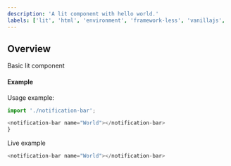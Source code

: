 ```yaml
---
description: 'A lit component with hello world.'
labels: ['lit', 'html', 'environment', 'framework-less', 'vanillajs', 'vanilla js', 'web-components']
---
```


## Overview
Basic lit component 

#### Example

Usage example:

```js
import './notification-bar';

<notification-bar name="World"></notification-bar>
}
```

Live example

```js live=true
<notification-bar name="World"></notification-bar>
```
